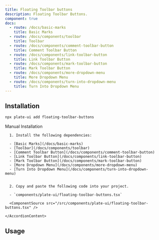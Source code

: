 ```yaml
---
title: Floating Toolbar buttons
description: Floating Toolbar Buttons.
component: true
docs:
  - route: /docs/basic-marks
    title: Basic Marks
  - route: /docs/components/toolbar
    title: Toolbar
  - route: /docs/components/comment-toolbar-button
    title: Comment Toolbar Button
  - route: /docs/components/link-toolbar-button
    title: Link Toolbar Button
  - route: /docs/components/mark-toolbar-button
    title: Mark Toolbar Button
  - route: /docs/components/more-dropdown-menu
    title: More Dropdown Menu
  - route: /docs/components/turn-into-dropdown-menu
    title: Turn Into Dropdown Menu
---
```


<ComponentExample src="/src/components/examples/PlaygroundDemo.tsx">
  <PlaygroundDemo id="basicnodes" />
</ComponentExample>

## Installation

```bash
npx plate-ui add floating-toolbar-buttons
```

<Accordion type="single" collapsible>
  <AccordionItem value="manual-installation">
    <AccordionTrigger>Manual Installation</AccordionTrigger>
    <AccordionContent>

      1. Install the following dependencies:

      - [Basic Marks](/docs/basic-marks)
      - [Toolbar](/docs/components/toolbar)
      - [Comment Toolbar Button](/docs/components/comment-toolbar-button)
      - [Link Toolbar Button](/docs/components/link-toolbar-button)
      - [Mark Toolbar Button](/docs/components/mark-toolbar-button)
      - [More Dropdown Menu](/docs/components/more-dropdown-menu)
      - [Turn Into Dropdown Menu](/docs/components/turn-into-dropdown-menu)


      2. Copy and paste the following code into your project.

      - `components/plate-ui/floating-toolbar-buttons.tsx`

      <ComponentSource src="/src/components/plate-ui/floating-toolbar-buttons.tsx" />

    </AccordionContent>

  </AccordionItem>
</Accordion>

## Usage

<ComponentSource src="/src/components/examples/PlaygroundDemo.tsx" />
